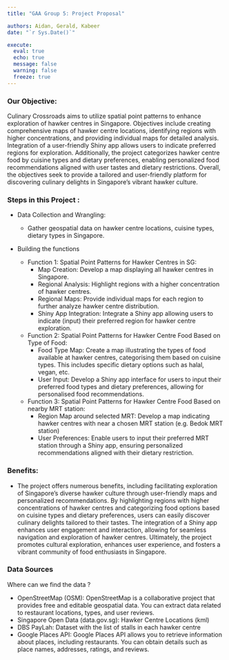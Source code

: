 ```yaml
---
title: "GAA Group 5: Project Proposal"

authors: Aidan, Gerald, Kabeer
date: "`r Sys.Date()`"

execute: 
  eval: true
  echo: true
  message: false
  warning: false
  freeze: true
---
```


### Our Objective:

Culinary Crossroads aims to utilize spatial point patterns to enhance exploration of hawker centres in Singapore. Objectives include creating comprehensive maps of hawker centre locations, identifying regions with higher concentrations, and providing individual maps for detailed analysis. Integration of a user-friendly Shiny app allows users to indicate preferred regions for exploration. Additionally, the project categorizes hawker centre food by cuisine types and dietary preferences, enabling personalized food recommendations aligned with user tastes and dietary restrictions. Overall, the objectives seek to provide a tailored and user-friendly platform for discovering culinary delights in Singapore's vibrant hawker culture.

### Steps in this Project :
-   Data Collection and Wrangling:

    -   Gather geospatial data on hawker centre locations, cuisine types, dietary types in Singapore.

-   Building the functions

    -   Function 1: Spatial Point Patterns for Hawker Centres in SG:
        -   Map Creation: Develop a map displaying all hawker centres in Singapore.
        -   Regional Analysis: Highlight regions with a higher concentration of hawker centres.
        -   Regional Maps: Provide individual maps for each region to further analyze hawker centre distribution.
        -   Shiny App Integration: Integrate a Shiny app allowing users to indicate (input) their preferred region for hawker centre exploration.
    -   Function 2: Spatial Point Patterns for Hawker Centre Food Based on Type of Food:
        -   Food Type Map: Create a map illustrating the types of food available at hawker centres, categorising them based on cuisine types. This includes specific dietary options such as halal, vegan, etc.
        -   User Input: Develop a Shiny app interface for users to input their preferred food types and dietary preferences, allowing for personalised food recommendations.
    - Function 3: Spatial Point Patterns for Hawker Centre Food Based on nearby MRT station:
        -   Region Map around selected MRT: Develop a map indicating hawker centres with near a chosen MRT station (e.g. Bedok MRT station)
        - User Preferences: Enable users to input their preferred MRT station through a Shiny app, ensuring personalized recommendations aligned with their dietary restriction.

### Benefits:

-   The project offers numerous benefits, including facilitating exploration of Singapore's diverse hawker culture through user-friendly maps and personalized recommendations. By highlighting regions with higher concentrations of hawker centres and categorizing food options based on cuisine types and dietary preferences, users can easily discover culinary delights tailored to their tastes. The integration of a Shiny app enhances user engagement and interaction, allowing for seamless navigation and exploration of hawker centres. Ultimately, the project promotes cultural exploration, enhances user experience, and fosters a vibrant community of food enthusiasts in Singapore.

### Data Sources

Where can we find the data ?

-   OpenStreetMap (OSM): OpenStreetMap is a collaborative project that provides free and editable geospatial data. You can extract data related to restaurant locations, types, and user reviews.
-   Singapore Open Data (data.gov.sg): Hawker Centre Locations (kml)
-   DBS PayLah: Dataset with the list of stalls in each hawker centre
-   Google Places API: Google Places API allows you to retrieve information about places, including restaurants. You can obtain details such as place names, addresses, ratings, and reviews.

